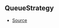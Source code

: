 ## QueueStrategy



- [Source](https://github.com/Androz2091/discord-player/blob/6af3b78/packages/utils/src/Queue.ts#L1)